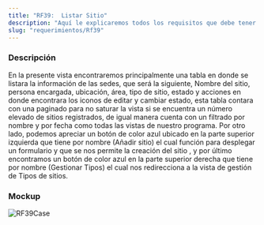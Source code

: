 ```yaml
---
title: "RF39:  Listar Sitio"
description: "Aquí le explicaremos todos los requisitos que debe tener para poder usar nuestro software."
slug: "requerimientos/Rf39"
---
```



<h3>Descripción</h3>
En la presente vista encontraremos principalmente una tabla en donde se listara la
información de las sedes, que será la siguiente, Nombre del sitio, persona encargada,
ubicación, área, tipo de sitio, estado y acciones en donde encontrara los iconos
de editar y cambiar estado, esta tabla contara con una paginado para no saturar la
vista si se encuentra un número elevado de sitios registrados, de igual manera cuenta
con un filtrado por nombre y por fecha como todas las vistas de nuestro programa.
Por otro lado, podemos apreciar un botón de color azul ubicado en la parte superior
izquierda que tiene por nombre (Añadir sitio) el cual función para desplegar un formulario
y que se nos permite la creación del sitio , y por último encontramos un botón de
color azul en la parte superior derecha que tiene por nombre (Gestionar Tipos) el
cual nos redirecciona a la vista de gestión de Tipos de sitios.

<h3>Mockup</h3>
<Image src={RF39Case} alt="RF39Case" width={3148} height={2270} />

